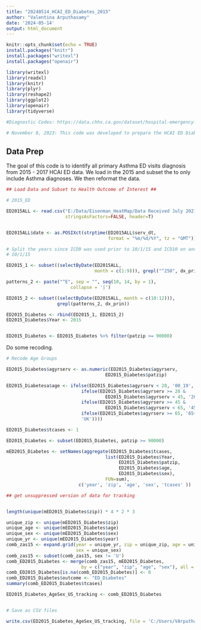 ---
title: "20240514_HCAI_ED_Diabetes_2015"
author: "Valentina Arputhasamy"
date: '2024-05-14'
output: html_document
---

```{r setup, include=FALSE}
knitr::opts_chunk$set(echo = TRUE)
install.packages("knitr")
install.packages("writexl")
install.packages("openair")

library(writexl)
library(readxl)
library(knitr)
library(plyr)
library(reshape2)
library(ggplot2)
library(openair)
library(tidyverse)

#Diagnostic Codes: https://data.chhs.ca.gov/dataset/hospital-emergency-department-diagnosis-procedure-and-external-cause-codes

# November 8, 2023: This code was developed to prepare the HCAI ED Diabetes data for analysis. We will stratify by age (0-19; 20 - 44; 45 - 64; 65+) and sex (M, F) and merge 2016 with 2017 to sum total Diabetes ED visits by zip. ED visits in the ED file are treat and release only and do not include the ED visits that get hospitalized. In order to include the ED to hospitalized patients, we will need to extract PDD patients using the "srcroute_ns" variable which we don't have. Therefore, this version of the code DOES NOT include PDD records. We also do not have all variables to clean the data 
```

## Data Prep 

The goal of this code is to identify all primary Asthma ED visits diagnosis from 2015 - 2017 HCAI ED data. We load in the 2015 and subset the to only include Asthma diagnoses. We then reformat the data. 

```{r setup, include=FALSE}

## Load Data and Subset to Health Outcome of Interest ##

# 2015_ED

ED2015ALL <- read.csv("E:/Data/Eisenman_HeatMap/Data Received July 2021/EDD/dm_ED2015.csv", 
                      stringsAsFactors=FALSE, header=T) 


ED2015ALL$date <- as.POSIXct(strptime(ED2015ALL$serv_dt, 
                                      format = "%m/%d/%Y", tz = "GMT"))  

# Split the years since ICD9 was used prior to 10/1/15 and ICD10 on and after 
# 10/1/15

ED2015_1 <- subset((selectByDate(ED2015ALL, 
                                 month = c(1:9))), grepl("^250", dx_prin))

patterns_2 <- paste("^E", sep = "", seq(10, 14, by = 1), 
                        collapse = '|')

ED2015_2 <- subset((selectByDate(ED2015ALL, month = c(10:12))), 
                   grepl(patterns_2, dx_prin))

ED2015_Diabetes <- rbind(ED2015_1, ED2015_2)
ED2015_Diabetes$Year <- 2015


ED2015_Diabetes <- ED2015_Diabetes %>% filter(patzip >= 90000)

```


Do some recoding. 

```{r setup, include=FALSE}

# Recode Age Groups

ED2015_Diabetes$agyrserv <- as.numeric(ED2015_Diabetes$agyrserv, 
                                     ED2015_Diabetes$patzip)

ED2015_Diabetesa$age <- ifelse(ED2015_Diabetes$agyrserv < 20, '00_19',
                            ifelse(ED2015_Diabetes$agyrserv >= 20 & 
                                     ED2015_Diabetes$agyrserv < 45, '20_44',
                            ifelse(ED2015_Diabetes$agyrserv >= 45 & 
                                     ED2015_Diabetes$agyrserv < 65, '45_64',
                            ifelse(ED2015_Diabetes$agyrserv >= 65, '65+',
                            'UK'))))

ED2015_Diabetes$tcases <- 1

ED2015_Diabetes <- subset(ED2015_Diabetes, patzip >= 90000)

mED2015_Diabetes <- setNames(aggregate(ED2015_Diabetes$tcases, 
                                     list(ED2015_Diabetes$Year, 
                                          ED2015_Diabetes$patzip, 
                                          ED2015_Diabetes$age, 
                                          ED2015_Diabetes$sex), 
                                     FUN=sum), 
                           c('year', 'zip', 'age', 'sex', 'tcases' ))

## get unsuppressed version of data for tracking


length(unique(mED2015_Diabetes$zip)) * 4 * 2 * 3

unique_zip <- unique(mED2015_Diabetes$zip)
unique_age <- unique(mED2015_Diabetes$age)
unique_sex <- unique(mED2015_Diabetes$sex)
unique_yr <- unique(mED2015_Diabetes$year)
comb_zas15 <- expand.grid(year = unique_yr, zip = unique_zip, age = unique_age,
                          sex = unique_sex)
comb_zas15 <- subset(comb_zas15, sex != 'U')
comb_ED2015_Diabetes <- merge(comb_zas15, mED2015_Diabetes,
                            by = c("year", "zip", "age", "sex"), all = TRUE)
comb_ED2015_Diabetes[is.na(comb_ED2015_Diabetes)] <- 0
comb_ED2015_Diabetes$outcome <- "ED_Diabetes"
summary(comb_ED2015_Diabetes$tcases)

ED2015_Diabetes_AgeSex_US_tracking <- comb_ED2015_Diabetes


# Save as CSV files

write.csv(ED2015_Diabetes_AgeSex_US_tracking, file = 'C:/Users/VArputhasamy/Documents/HCAI_ED/Unsuppressed_Output/With_Zeros/Tracking_Data/ED2015_Diabetes_AgeSex_US_fortracking.csv')
```

